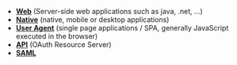 - [**Web**](#web) (Server-side web applications such as java, .net, ...)
- [**Native**](#native) (native, mobile or desktop applications)
- [**User Agent**](#user-agent) (single page applications / SPA, generally JavaScript executed in the browser)
- [**API**](#api) (OAuth Resource Server)
- [**SAML**](#saml)